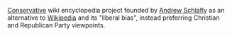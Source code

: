 <noinclude>{{Subpages}}</noinclude>
[[Conservatism|Conservative]] wiki encyclopedia project founded by [[Andrew Schlafly]] as an alternative to [[Wikipedia]] and its "liberal bias", instead preferring Christian and Republican Party viewpoints.